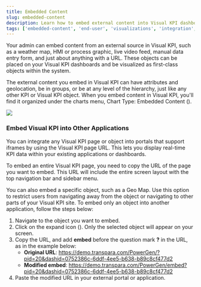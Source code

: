 ```yaml
---
title: Embedded Content
slug: embedded-content
description: Learn how to embed external content into Visual KPI dashboards and integrate Visual KPI objects into external applications for seamless real-time data sharing and visualization.
tags: ['embedded-content', 'end-user', 'visualizations', 'integration', 'dashboards', 'real-time', 'KPI-monitoring']
---
```


<head>
  <title>Embedded Content</title>
  <meta name="keywords" content="Visual KPI, embedded content, external content, dashboards, end-user guide, iframe integration, real-time KPI data, geolocation attributes, content visualization, chart types, Visual KPI integration, object embedding, external applications"/>
</head>


Your admin can embed content from an external source in Visual KPI, such as a weather map, HMI or process graphic, live video feed, manual data entry form, and just about anything with a URL. These objects can be placed on your Visual KPI dashboards and be visualized as first-class objects within the system.

The external content you embed in Visual KPI can have attributes and geolocation, be in groups, or be at any level of the hierarchy, just like any other KPI or Visual KPI object. When you embed content in Visual KPI, you'll find it organized under the charts menu, Chart Type: Embedded Content (<SvgFont icon="121"/>).

<Image src="media/end-user/features/visualizations/embedded-content/embed-content.gif"/>

### Embed Visual KPI into Other Applications

You can integrate any Visual KPI page or object into portals that support iframes by using the Visual KPI page URL. This lets you display real-time KPI data within your existing applications or dashboards. 

To embed an entire Visual KPI page, you need to copy the URL of the page you want to embed. This URL will include the entire screen layout with the top navigation bar and sidebar menu.

You can also embed a specific object, such as a Geo Map. Use this option to restrict users from navigating away from the object or navigating to other parts of your Visual KPI site. To embed only an object into another application, follow the steps below:

1. Navigate to the object you want to embed.
2. Click on the expand icon (<SvgFont icon="112"/>). Only the selected object will appear on your screen.
3. Copy the URL, and add **embed** before the question mark **?** in the URL, as in the example below:
   - **Original URL**: https://demo.transpara.com/PowerGen/?pid=20&dashid=0752386c-6ddf-4ee5-b638-b89c8cf477d2
   - **Modified embed**: https://demo.transpara.com/PowerGen/embed?pid=20&dashid=0752386c-6ddf-4ee5-b638-b89c8cf477d2
4. Paste the modified URL in your external portal or application.
